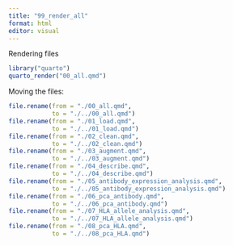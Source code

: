 ```yaml
---
title: "99_render_all"
format: html
editor: visual
---
```


Rendering files

```r
library("quarto")
quarto_render("00_all.qmd")
```

Moving the files:

```r
file.rename(from = "./00_all.qmd",
            to = "./../00_all.qmd")
file.rename(from = "./01_load.qmd",
            to = "./../01_load.qmd")
file.rename(from = "./02_clean.qmd",
            to = "./../02_clean.qmd")
file.rename(from = "./03_augment.qmd",
            to = "./../03_augment.qmd")
file.rename(from = "./04_describe.qmd",
            to = "./../04_describe.qmd")
file.rename(from = "./05_antibody_expression_analysis.qmd",
            to = "./../05_antibody_expression_analysis.qmd")
file.rename(from = "./06_pca_antibody.qmd",
            to = "./../06_pca_antibody.qmd")
file.rename(from = "./07_HLA_allele_analysis.qmd",
            to = "./../07_HLA_allele_analysis.qmd")
file.rename(from = "./08_pca_HLA.qmd",
            to = "./../08_pca_HLA.qmd")
```
